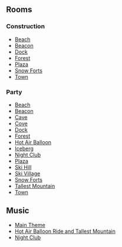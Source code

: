 

==Rooms==
===Construction===
*[[Media:FestivalOfFlightConstBeach.swf|Beach]]
*[[Media:FestivalOfFlightConstBeacon.swf|Beacon]]
*[[Media:FestivalOfFlightConstDock.swf|Dock]]
*[[Media:FestivalOfFlightConstForest.swf|Forest]]
*[[Media:FestivalOfFlightConstPlaza.swf|Plaza]]
*[[Media:FestivalOfFlightConstForts.swf|Snow Forts]]
*[[Media:RoomsTown-FestivalofFlightPre.swf|Town]]

===Party===
*[[Media:FestivalOfFlightBeach.swf|Beach]]
*[[Media:FestivalOfFlightBeacon.swf|Beacon]]
*[[Media:FestivalOfFlightCave.swf|Cave]]
*[[Media:FestivalOfFlightCove.swf|Cove]]
*[[Media:FestivalOfFlightDock.swf|Dock]]
*[[Media:FestivalOfFlightForest.swf|Forest]]
*[[Media:FestivalOfFlightParty.swf|Hot Air Balloon]]
*[[Media:FestivalOfFlightBerg.swf|Iceberg]]
*[[Media:FestivalOfFlightDance.swf|Night Club]]
*[[Media:FestivalOfFlightPlaza.swf|Plaza]]
*[[Media:FestivalOfFlightMtn.swf|Ski Hill]]
*[[Media:FestivalOfFlightVillage.swf|Ski Village]]
*[[Media:FestivalOfFlightForts.swf|Snow Forts]]
*[[Media:FestivalOfFlightParty2.swf|Tallest Mountain]]
*[[Media:RoomsTown-FestivalofFlight.swf|Town]]

==Music==
*[[Media:Music277.swf|Main Theme]]
*[[Media:Music278.swf|Hot Air Balloon Ride and Tallest Mountain]]
*[[Media:Music279.swf|Night Club]]

{{Parties}}

